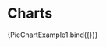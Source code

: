 
<Meta title="Charts" component={PieChart} />

# Charts

<Canvas>
  <Story
    name="Pie Chart"
    parameters={{
      docs: {
        source: {
          code: dedent``
        }
      }
    }}
  >
    {PieChartExample1.bind({})}
  </Story>
  <ArgsTable of={PieChart} />
</Canvas>
